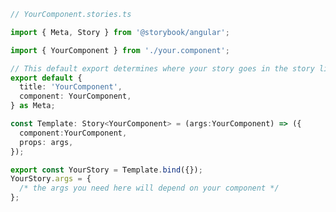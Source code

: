```ts
// YourComponent.stories.ts

import { Meta, Story } from '@storybook/angular';

import { YourComponent } from './your.component';

// This default export determines where your story goes in the story list
export default {
  title: 'YourComponent',
  component: YourComponent,
} as Meta;

const Template: Story<YourComponent> = (args:YourComponent) => ({
  component:YourComponent,
  props: args,
});

export const YourStory = Template.bind({});
YourStory.args = {
  /* the args you need here will depend on your component */
};
```
